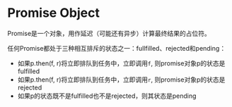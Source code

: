 
# Promise Object

Promise是一个对象，用作延迟（可能还有异步）计算最终结果的占位符。

任何Promise都处于三种相互排斥的状态之一：fullfilled、rejected和pending：

- 如果p.then(f, r)将立即排队到任务中，立即调用`f`, 则promise对象p的状态是fulfilled
- 如果p.then(f, r)将立即排队到任务中，立即调用`r`, 则promise对象p的状态是rejected
- 如果p的状态既不是fulfilled也不是rejected，则其状态是pending








